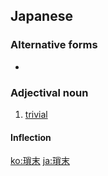==Japanese==
{{ja-kanjitab|さ|まつ|yomi=on}}

===Alternative forms===
* {{l/ja|些末}}

===Adjectival noun===
{{ja-adj|infl=na|さまつ}}

# [[trivial]]

====Inflection====
{{ja-na|さまつ}}

[[ko:瑣末]]
[[ja:瑣末]]